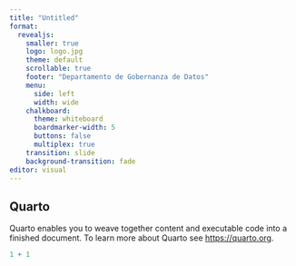 ---
title: "Untitled"
format:
  revealjs:
    smaller: true
    logo: logo.jpg
    theme: default
    scrollable: true
    footer: "Departamento de Gobernanza de Datos"
    menu:
      side: left
      width: wide
    chalkboard:
      theme: whiteboard
      boardmarker-width: 5
      buttons: false
      multiplex: true
    transition: slide
    background-transition: fade
editor: visual
---

## Quarto

Quarto enables you to weave together content and executable code into a finished document. To learn more about Quarto see <https://quarto.org>.

```{r}
1 + 1
```
